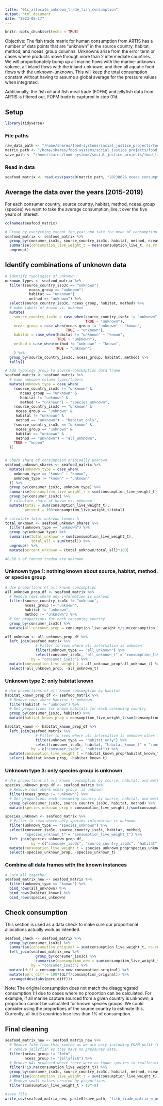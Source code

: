 ```yaml
---
title: "01c_allocate_unknown_trade_fish_consumption"
output: html_document
date: "2023-05-17"
---
```


```r
knitr::opts_chunk$set(echo = TRUE)
```

Objective: The fish trade matrix for human consumption from ARTIS has a number of data points that are "unknown" in the source country, habitat, method, and nceas_group columns. Unknowns arise from the error term or cases where products move through more than 2 intermediate countries. We will proportionately bump up all marine flows with the marine-unknown volume, all inland flows with the inland-unknown, and then all aquatic food flows with the unknown-unknown. This will keep the total consumption constant without having to assume a global average for the pressure values when integrated.

Additionally, the fish oil and fish meal trade (FOFM) and jellyfish data from ARTIS is filtered out. FOFM trade is captured in step 01d.

## Setup
```r
library(tidyverse)
```

### File paths
```r
raw_data_path <- "/home/shares/food-systems/social_justice_projects/food_trade_pressures/raw_data/"
matrix_path <- "/home/shares/food-systems/social_justice_projects/food_trade_pressures/raw_data/aquatic_food_trade/"
save_path <- "/home/shares/food-systems/social_justice_projects/food_trade_pressures/output_data/01c_allocate_unknown_trade_fish_consumption/"
```

### Read in data
```r
seafood_matrix <- read.csv(paste0(matrix_path, "20230626_nceas_consumption.csv"))

```

## Average the data over the years (2015-2019)
For each consumer country, source country, habitat, method, nceas_group (species) we want to take the average consumption_live_t over the five years of interest.
```r
colnames(seafood_matrix)

# Group by everything except for year and take the mean of consumption_live_t
seafood_matrix <- seafood_matrix %>% 
  group_by(consumer_iso3c, source_country_iso3c, habitat, method, nceas_group) %>% 
  summarise(consumption_live_weight_t = mean(consumption_live_t, na.rm = TRUE)) %>% 
  ungroup()

```

## Identify combinations of unknown data
```r
# Identify typologies of unknown 
unknown_types <- seafood_matrix %>%
  filter(source_country_iso3c == "unknown"|       
           nceas_group == "unknown"|
           habitat == "unknown"|
           method == "unknown") %>%
  select(source_country_iso3c, nceas_group, habitat, method) %>%
  # make labels of known vs. unknown
  mutate(
    source_country_iso3c = case_when(source_country_iso3c != "unknown" ~ "known",
                                     TRUE ~ "unknown"),
    nceas_group = case_when(nceas_group != "unknown" ~ "known",
                            TRUE ~ "unknown"),
    habitat = case_when(habitat != "unknown" ~ "known",
                        TRUE ~ "unknown"),
    method = case_when(method != "unknown" ~ "known",
                       TRUE ~ "unknown")
    ) %>%
  group_by(source_country_iso3c, nceas_group, habitat, method) %>%
  tally()

# Add typology group to source-consumption data frame
seafood_matrix <- seafood_matrix %>%
  # make unknown column types/labels
  mutate(unknown_type = case_when(
    (source_country_iso3c != "unknown" &
       nceas_group == "unknown" &
       habitat != "unknown" &
       method != "unknown") ~ "species_unknown",
    (source_country_iso3c == "unknown" &
     nceas_group == "unknown" &
     habitat != "unknown" &
     method == "unknown") ~ "habitat_only",
    (source_country_iso3c == "unknown" &
     nceas_group == "unknown" &
     habitat == "unknown" &
     method == "unknown") ~ "all_unknown",
    TRUE ~ "known"
  ))


# Check share of consumption originally unknown
seafood_unknown_shares <- seafood_matrix %>%
  mutate(unknown_type = case_when(
    unknown_type == "known" ~ "known",
    unknown_type != "known" ~ "unknown"
  )) %>%
  group_by(consumer_iso3c, unknown_type) %>%
  summarise(consumption_live_weight_t = sum(consumption_live_weight_t)) %>%
  group_by(consumer_iso3c) %>%
  # calculate share of known vs. unknown
  mutate(total = sum(consumption_live_weight_t),
         percent = 100*consumption_live_weight_t/total)

# calculate total unknown tonnes %
total_unknown <- seafood_unknown_shares %>% 
  filter(unknown_type == "unknown") %>% 
  group_by(unknown_type) %>% 
  summarise(total_unknown = sum(consumption_live_weight_t),
            total_all = sum(total)) %>% 
  ungroup() %>% 
  mutate(percent_unknown = (total_unknown/total_all)*100)

#8.59 % of tonnes traded are unknown
```


### Unknown type 1: nothing known about source, habitat, method, or species group
```r
# Use proportions of all known consumption
all_unknown_prop_df <- seafood_matrix %>%
  # Remove rows where any information is unknown
  filter(source_country_iso3c != "unknown",       
         nceas_group != "unknown",
         habitat != "unknown",
         method != "unknown") %>%
  # Get proportions for each consuming country
  group_by(consumer_iso3c) %>%
  mutate(all_unknown_prop = consumption_live_weight_t/sum(consumption_live_weight_t)) 

all_unknown <- all_unknown_prop_df %>% 
  left_join(seafood_matrix %>%
              # Filter to rows where all information is unknown
              filter(unknown_type == "all_unknown") %>%
              select(consumer_iso3c, "all_unknown_t" = "consumption_live_weight_t"),
            by = "consumer_iso3c") %>%
  mutate(consumption_live_weight_t = all_unknown_prop*all_unknown_t) %>%
  select(-all_unknown_prop, -all_unknown_t)
```

### Unknown type 2: only habitat known
```r
# Use proportions of all known consumption by habitat
habitat_known_prop_df <- seafood_matrix %>%
  # Remove rows where habitat is unknown
  filter(habitat != "unknown") %>%
  # Get proportions for known habitats for each consuming country
  group_by(consumer_iso3c, habitat) %>%
  mutate(habitat_known_prop = consumption_live_weight_t/sum(consumption_live_weight_t)) 

habitat_known <- habitat_known_prop_df %>% 
  left_join(seafood_matrix %>%
              # Filter to rows where all information is unknown other than habitat
              filter(unknown_type == "habitat_only") %>%
              select(consumer_iso3c, habitat, "habitat_known_t" = "consumption_live_weight_t"),
            by = c("consumer_iso3c", "habitat")) %>%
  mutate(consumption_live_weight_t = habitat_known_prop*habitat_known_t) %>%
  select(-habitat_known_prop, -habitat_known_t)
```

### Unknown type 3: only species group is unknown
```r
# Use proportions of all known consumption by source, habitat, and method
species_unknown_prop_df <- seafood_matrix %>%
  # Remove rows where nceas group  is unknown
  filter(nceas_group != "unknown") %>%
  # Get proportions each consuming country by source, habitat, and method
  group_by(consumer_iso3c, source_country_iso3c, habitat, method) %>%
  mutate(species_unknown_prop = consumption_live_weight_t/sum(consumption_live_weight_t)) 

species_unknown <- seafood_matrix %>% 
  # Filter to rows where only species information is unknown
  filter(unknown_type == "species_unknown") %>%
  select(consumer_iso3c, source_country_iso3c, habitat, method,
         "species_unknown_t" = "consumption_live_weight_t") %>%
  left_join(species_unknown_prop_df,
            by = c("consumer_iso3c", "source_country_iso3c", "habitat", "method")) %>%
  mutate(consumption_live_weight_t = species_unknown_prop*species_unknown_t) %>%
  select(-species_unknown_prop, -species_unknown_t)
```

### Combine all data frames with the known instances
```r
# Join all together
seafood_matrix_new <- seafood_matrix %>%
  filter(unknown_type == "known") %>%
  bind_rows(all_unknown) %>%
  bind_rows(habitat_known) %>%
  bind_rows(species_unknown)
```

## Check consumption
This section is used as a data check to make sure our proportional allocations actually work as intended.
```r
seafood_check <- seafood_matrix %>%
  group_by(consumer_iso3c) %>%
  summarise(consumption_original = sum(consumption_live_weight_t, na.rm = TRUE)) %>%
  left_join(seafood_matrix_new %>%
              group_by(consumer_iso3c) %>%
              summarise(consumption_new = sum(consumption_live_weight_t, na.rm = TRUE)),
            by = "consumer_iso3c") %>%
  mutate(diff = consumption_new-consumption_original) %>%
  mutate(perc_diff = 100*(diff/consumption_original)) %>%
  arrange(desc(abs(perc_diff)))

```

Note: The original consumption does not match the disaggregated consumption 1:1 due to cases where no proportion can be calculated. For example, if all marine capture sourced from a given country is unknown, a proportion cannot be calculated for known species groups. We could consider using the proportions of the source country to estimate this. Currently, all but 5 countries lose less than 1% of consumption. 

## Final cleaning
```r
seafood_matrix_new <- seafood_matrix_new %>%
  # Remove fofm from this source as we are only including FOFM unfit for human consumption for this study
  # remove jellyfish as they have no pressures data.
  filter(nceas_group != "fofm",
         nceas_group != "jellyfish") %>%
  # Remove NAs produced where there were no known species to reallocate to
  filter(!is.na(consumption_live_weight_t)) %>%
  group_by(consumer_iso3c, source_country_iso3c, habitat, method, nceas_group) %>%
  summarise(consumption_live_weight_t = sum(consumption_live_weight_t)) %>%
  # Remove small values created by proportions
  filter(consumption_live_weight_t > 10^-9)

#save file
write_csv(seafood_matrix_new, paste0(save_path, "fish_trade_matrix_w_unknowns_allocated.csv"))

```

